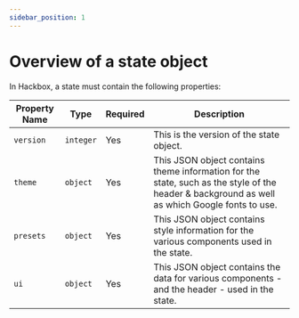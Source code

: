 ```yaml
---
sidebar_position: 1
---
```


# Overview of a state object

In Hackbox, a state must contain the following properties:

| Property Name | Type | Required | Description |
| -------------- | ------- | -------- | ----------- |
| `version` | `integer` | Yes | This is the version of the state object. |
| `theme` | `object` | Yes | This JSON object contains theme information for the state, such as the style of the header & background as well as which Google fonts to use. |
| `presets` | `object` | Yes | This JSON object contains style information for the various components used in the state. |
| `ui` | `object` | Yes | This JSON object contains the data for various components - and the header - used in the state. |